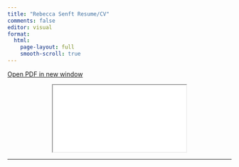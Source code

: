 ```yaml
---
title: "Rebecca Senft Resume/CV"
comments: false
editor: visual
format: 
  html:
    page-layout: full
    smooth-scroll: true
---
```


<a class="btn btn-primary" href="CV_Senft.pdf" role="button">Open PDF in new window</a>

<center>

::: iframe-container
<iframe loading="lazy" src="CV_Senft.pdf#zoom=FitH" title="Senft CV"></iframe>
:::

</center>

------------------------------------------------------------------------
